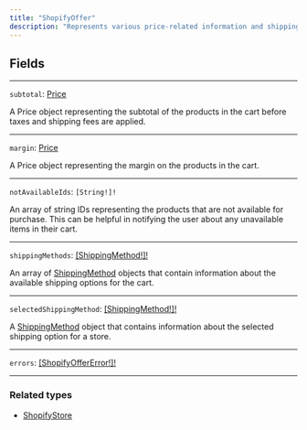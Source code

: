 ```yaml
---
title: "ShopifyOffer"
description: "Represents various price-related information and shipping methods for the products in the cart."
---
```


## Fields

---

`subtotal`: [Price](https://rye-docs.readme.io/api-reference/price)

 A Price object representing the subtotal of the products in the cart before taxes and shipping fees are applied.

---

`margin`: [Price](https://rye-docs.readme.io/api-reference/price)

A Price object representing the margin on the products in the cart.

---

`notAvailableIds`: `[String!]!`

An array of string IDs representing the products that are not available for purchase. This can be helpful in notifying the user about any unavailable items in their cart.

---

`shippingMethods`: [\[ShippingMethod!\]!](https://rye-docs.readme.io/api-reference/shippingmethod)

An array of [ShippingMethod](https://rye-docs.readme.io/api-reference/shippingmethod) objects that contain information about the available shipping options for the cart.

---

`selectedShippingMethod`: [\[ShippingMethod!\]!](https://rye-docs.readme.io/api-reference/shippingmethod)

A [ShippingMethod](https://rye-docs.readme.io/api-reference/shippingmethod) object that contains information about the selected shipping option for a store.

---

`errors`: [\[ShopifyOfferError!\]!](https://rye-docs.readme.io/api-reference/shopifyoffererror)

---

### Related types

* [ShopifyStore](/api-reference/shopifystore)